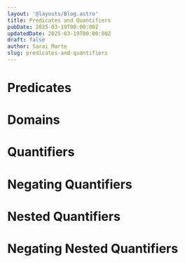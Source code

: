```yaml
---
layout: '@layouts/Blog.astro'
title: Predicates and Quantifiers 
pubDate: 2025-03-19T00:00:00Z 
updatedDate: 2025-03-19T00:00:00Z
draft: false
author: Sarai Marte
slug: predicates-and-quantifiers 
---
```


# Predicates

# Domains 

# Quantifiers 

# Negating Quantifiers

# Nested Quantifiers

# Negating Nested Quantifiers 
